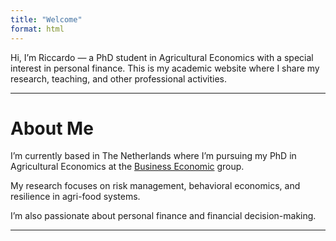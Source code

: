 ```yaml
---
title: "Welcome"
format: html
---
```


Hi, I'm Riccardo --- a PhD student in Agricultural Economics with a special interest in personal finance. This is my academic website where I share my research, teaching, and other professional activities.

------------------------------------------------------------------------

# About Me

I'm currently based in The Netherlands where I'm pursuing my PhD in Agricultural Economics at the [Business Economic](https://www.wur.nl/en/research-results/chair-groups/social-sciences/business-economics-group.htm) group. 

My research focuses on risk management, behavioral economics, and resilience in agri-food systems. 

I'm also passionate about personal finance and financial decision-making.

------------------------------------------------------------------------





